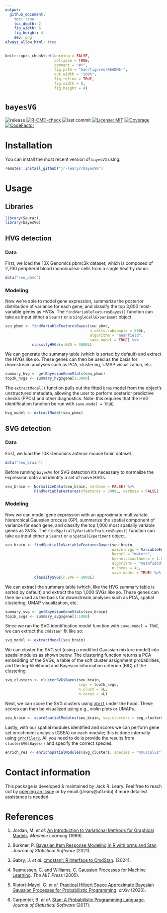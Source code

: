 ```yaml
---
output: 
  github_document:
    toc: true
    toc_depth: 2
    fig_width: 6
    fig_height: 4
    dev: png
always_allow_html: true
---
```


<!-- README.md is generated from README.Rmd. Please edit that file -->

```r
knitr::opts_chunk$set(warning = FALSE, 
                      collapse = TRUE,
                      comment = "#>",
                      fig.path = "man/figures/README-",
                      out.width = "100%", 
                      fig.retina = TRUE,
                      fig.width = 6,
                      fig.height = 4)
```

# `bayesVG`

<!-- badges: start -->
![release](https://img.shields.io/github/v/release/jr-leary7/bayesVG?color=purple)
[![R-CMD-check](https://github.com/jr-leary7/bayesVG/actions/workflows/R-CMD-CHECK.yaml/badge.svg)](https://github.com/jr-leary7/bayesVG/actions/workflows/R-CMD-CHECK.yaml)
![last commit](https://img.shields.io/github/last-commit/jr-leary7/bayesVG/main?color=darkgreen)
[![License: MIT](https://img.shields.io/badge/License-MIT-yellow.svg)](https://opensource.org/licenses/MIT)
[![Coverage](https://codecov.io/gh/jr-leary7/bayesVG/graph/badge.svg)](https://app.codecov.io/gh/jr-leary7/bayesVG)
[![CodeFactor](https://www.codefactor.io/repository/github/jr-leary7/bayesvg/badge/main)](https://www.codefactor.io/repository/github/jr-leary7/bayesvg/overview/main)
<!-- badges: end -->

# Installation

You can install the most recent version of `bayesVG` using:

```r
remotes::install_github("jr-leary7/bayesVG")
```

# Usage 

## Libraries 

```r
library(Seurat)
library(bayesVG)
```

## HVG detection 

### Data 

First, we load the 10X Genomics pbmc3k dataset, which is composed of 2,700 peripheral blood mononuclear cells from a single healthy donor. 

```r
data("seu_pbmc")
```

### Modeling 

Now we're able to model gene expression, summarize the posterior distribution of variance for each gene, and classify the top 3,000 most-variable genes as HVGs. The `findVariableFeaturesBayes()` function can take as input either a `Seurat` or a `SingleCellExperiment` object. 

```r
seu_pbmc <- findVariableFeaturesBayes(seu_pbmc, 
                                      n.cells.subsample = 500L, 
                                      algorithm = "meanfield",
                                      save.model = TRUE) %>% 
            classifyHVGs(n.HVG = 3000L)
```

We can generate the summary table (which is sorted by default) and extract the HVGs like so. These genes can then be used as the basis for downstream analyses such as PCA, clustering, UMAP visualization, etc. 

```r
summary_hvg <- getBayesianGeneStats(seu_pbmc)
top3k_hvgs <- summary_hvg$gene[1:3000]
```

The `extractModel()` function pulls out the fitted `brms` model from the object's unstructured metadata, allowing the user to perform posterior predictive checks (PPCs) and other diagnostics. Note: this requires that the HVG identification function be run with `save.model = TRUE`. 

```r
hvg_model <- extractModel(seu_pbmc)
```

## SVG detection 

### Data 

First, we load the 10X Genomics anterior mouse brain dataset.

```r
data("seu_brain")
```

Before running `bayesVG` for SVG detection it's necessary to normalize the expression data and identify a set of naive HVGs. 

```r
seu_brain <- NormalizeData(seu_brain, verbose = FALSE) %>% 
             FindVariableFeatures(nfeatures = 3000L, verbose = FALSE)
```

### Modeling 

Now we can model gene expression with an approximate multivariate hierarchical Gaussian process (GP), summarize the spatial component of variance for each gene, and classify the top 1,000 most spatially variable genes as SVGs. The `findSpatiallyVariableFeaturesBayes()` function can take as input either a `Seurat` or a `SpatialExperiment` object. 

```r
seu_brain <- findSpatiallyVariableFeaturesBayes(seu_brain, 
                                                naive.hvgs = VariableFeatures(seu_brain), 
                                                kernel = "matern", 
                                                kernel.smoothness = 1.5, 
                                                algorithm = "meanfield", 
                                                n.cores = 4L, 
                                                save.model = TRUE) %>% 
             classifySVGs(n.SVG = 1000L)
```

We can extract the summary table (which, like the HVG summary table is sorted by default)  and extract the top 1,000 SVGs like so. These genes can then be used as the basis for downstream analyses such as PCA, spatial clustering, UMAP visualization, etc. 

```r
summary_svg <- getBayesianGeneStats(seu_brain)
top1k_svgs <- summary_svg$gene[1:1000]
```

Since we ran the SVG identification model function with `save.model = TRUE`, we can extract the `cmdstanr` fit like so:

```r
svg_model <- extractModel(seu_brain)
```

We can cluster the SVG set (using a modified Gaussian mixture model) into spatial modules as shown below. The clustering function returns a PCA embedding of the SVGs, a table of the soft cluster assignment probabilities, and the log-likelihood and Bayesian information criterion (BIC) of the clustering.

```r
svg_clusters <- clusterSVGsBayes(seu_brain, 
                                 svgs = top1k_svgs, 
                                 n.clust = 5L, 
                                 n.cores = 4L)
```

Next, we can score the SVG clusters using [`UCell`](https://github.com/carmonalab/UCell) under the hood. These scores can then be visualized using e.g., violin plots or UMAPs. 

```r
seu_brain <- scoreSpatialModules(seu_brain, svg.clusters = svg_clusters)
```

Lastly, with our spatial modules identified and scores we can perform gene set enrichment analysis (GSEA) on each module; this is done internally using [`gProfiler2`](https://biit.cs.ut.ee/gprofiler/page/r). All you need to do is provide the results from `clusterSVGsBayes()` and specify the correct species. 

```r
enrich_res <- enrichSpatialModules(svg_clusters, species = "mmusculus")
```


# Contact information 

This package is developed & maintained by Jack R. Leary. Feel free to reach out by [opening an issue](https://github.com/jr-leary7/bayesVG/issues) or by email (j.leary@ufl.edu) if more detailed assistance is needed.

# References 

1. Jordan, M. *et al*. [An Introduction to Variational Methods for Graphical Models](https://doi.org/10.1023/A:1007665907178). *Machine Learning* (1999). 

2. Burkner, P. [Bayesian Item Response Modeling in R with brms and Stan](https://www.jstatsoft.org/v100/i05/). *Journal of Statistical Software* (2021). 

3. Gabry, J. *et al*. [cmdstanr: R Interface to CmdStan](https://mc-stan.org/cmdstanr/). (2024). 

4. Rasmussen, C. and Williams, C. [Gaussian Processes for Machine Learning](https://direct.mit.edu/books/book/2320/Gaussian-Processes-for-Machine-Learning). *The MIT Press* (2005).

5. Riutort-Mayol, G. *et al*. [Practical Hilbert Space Approximate Bayesian Gaussian Processes for Probabilistic Programming](https://arxiv.org/abs/2004.11408). *arXiv* (2020). 

6. Carpenter, B. *et al*. [Stan: A Probabilistic Programming Language](http://www.jstatsoft.org/v76/i01/). *Journal of Statistical Software* (2017). 
